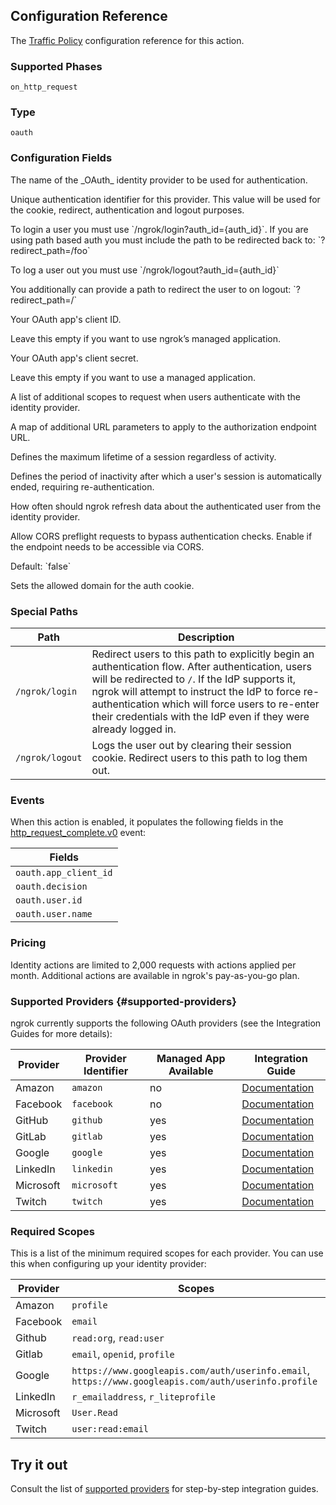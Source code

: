 
## Configuration Reference

The [Traffic Policy](/traffic-policy/) configuration
reference for this action.

### Supported Phases

`on_http_request`

### Type

`oauth`

### Configuration Fields

<Config>
	<ConfigItem title="provider" type="string" required={true}>
		<p>
			The name of the _OAuth_ identity provider to be used for authentication.
		</p>
	</ConfigItem>
	<ConfigItem title="auth_id" type="string" required={false}>
		<p>
			Unique authentication identifier for this provider. This value will be
			used for the cookie, redirect, authentication and logout purposes.
		</p>
		<p>
			To login a user you must use `/ngrok/login?auth_id={auth_id}`. If you are
			using path based auth you must include the path to be redirected back to:
			`?redirect_path=/foo`
		</p>
		<p>To log a user out you must use `/ngrok/logout?auth_id={auth_id}`</p>
		<p>
			You additionally can provide a path to redirect the user to on logout:
			`?redirect_path=/`
		</p>
	</ConfigItem>
	<ConfigItem title="client_id" type="string" required={false}>
		<p>Your OAuth app's client ID.</p>
		<p>Leave this empty if you want to use ngrok’s managed application.</p>
	</ConfigItem>
	<ConfigItem title="client_secret" type="string" required={false}>
		<p>Your OAuth app's client secret.</p>
		<p>Leave this empty if you want to use a managed application.</p>
	</ConfigItem>
	<ConfigItem title="scopes" type="array of strings" required={false}>
		<p>
			A list of additional scopes to request when users authenticate with the
			identity provider.
		</p>
	</ConfigItem>
	<ConfigItem
		title="authz_url_params"
		type="map of string to string"
		required={false}
	>
		<p>
			A map of additional URL parameters to apply to the authorization endpoint
			URL.
		</p>
	</ConfigItem>
	<ConfigItem title="max_session_duration" type="duration" required={false}>
		<p>Defines the maximum lifetime of a session regardless of activity.</p>
	</ConfigItem>
	<ConfigItem title="idle_session_timeout" type="duration" required={false}>
		<p>
			Defines the period of inactivity after which a user's session is
			automatically ended, requiring re-authentication.
		</p>
	</ConfigItem>
	<ConfigItem
		title="userinfo_refresh_interval"
		type="duration"
		required={false}
	>
		<p>
			How often should ngrok refresh data about the authenticated user from the
			identity provider.
		</p>
	</ConfigItem>
	<ConfigItem title="allow_cors_preflight" type="boolean" required={false}>
		<p>
			Allow CORS preflight requests to bypass authentication checks. Enable if
			the endpoint needs to be accessible via CORS.
		</p>
		<p>Default: `false`</p>
	</ConfigItem>
	<ConfigItem title="auth_cookie_domain" type="string" required={false}>
		<p>Sets the allowed domain for the auth cookie.</p>
	</ConfigItem>
</Config>

### Special Paths

| Path            | Description                                                                                                                                                                                                                                                                                                                     |
| --------------- | ------------------------------------------------------------------------------------------------------------------------------------------------------------------------------------------------------------------------------------------------------------------------------------------------------------------------------- |
| `/ngrok/login`  | Redirect users to this path to explicitly begin an authentication flow. After authentication, users will be redirected to `/`. If the IdP supports it, ngrok will attempt to instruct the IdP to force re-authentication which will force users to re-enter their credentials with the IdP even if they were already logged in. |
| `/ngrok/logout` | Logs the user out by clearing their session cookie. Redirect users to this path to log them out.                                                                                                                                                                                                                                |

### Events

When this action is enabled, it populates the following fields in the
[http_request_complete.v0](/obs/reference/#http-request-complete) event:

| Fields                |
| --------------------- |
| `oauth.app_client_id` |
| `oauth.decision`      |
| `oauth.user.id`       |
| `oauth.user.name`     |

### Pricing

Identity actions are limited to 2,000 requests with actions applied per month. Additional actions are available in ngrok's pay-as-you-go plan.

### Supported Providers {#supported-providers}

ngrok currently supports the following OAuth providers (see the Integration Guides for more details):

| Provider  | Provider Identifier | Managed App Available | Integration Guide                                    |
| --------- | ------------------- | --------------------- | ---------------------------------------------------- |
| Amazon    | `amazon`            | no                    | [Documentation](/docs/integrations/amazon/oauth/)    |
| Facebook  | `facebook`          | no                    | [Documentation](/docs/integrations/facebook/oauth/)  |
| GitHub    | `github`            | yes                   | [Documentation](/docs/integrations/github/oauth/)    |
| GitLab    | `gitlab`            | yes                   | [Documentation](/docs/integrations/gitlab/oauth/)    |
| Google    | `google`            | yes                   | [Documentation](/docs/integrations/google/oauth/)    |
| LinkedIn  | `linkedin`          | yes                   | [Documentation](/docs/integrations/linkedin/oauth/)  |
| Microsoft | `microsoft`         | yes                   | [Documentation](/docs/integrations/microsoft/oauth/) |
| Twitch    | `twitch`            | yes                   | [Documentation](/docs/integrations/twitch/oauth/)    |

### Required Scopes

This is a list of the minimum required scopes for each provider. You can use this when configuring up your identity provider:

| Provider  | Scopes                                                                                               |
| --------- | ---------------------------------------------------------------------------------------------------- |
| Amazon    | `profile`                                                                                            |
| Facebook  | `email`                                                                                              |
| Github    | `read:org`, `read:user`                                                                              |
| Gitlab    | `email`, `openid`, `profile`                                                                         |
| Google    | `https://www.googleapis.com/auth/userinfo.email`, `https://www.googleapis.com/auth/userinfo.profile` |
| LinkedIn  | `r_emailaddress`, `r_liteprofile`                                                                    |
| Microsoft | `User.Read`                                                                                          |
| Twitch    | `user:read:email`                                                                                    |

## Try it out

Consult the list of [supported providers](#supported-providers) for
step-by-step integration guides.
